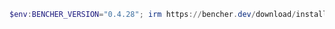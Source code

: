 ```powershell
$env:BENCHER_VERSION="0.4.28"; irm https://bencher.dev/download/install-cli.ps1 | iex
```
